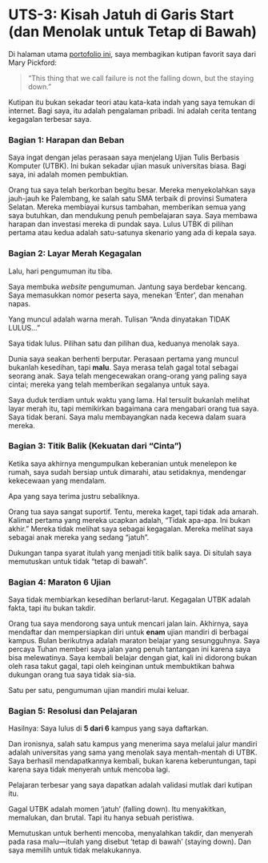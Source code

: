 # UTS-3: Kisah Jatuh di Garis Start (dan Menolak untuk Tetap di Bawah)

Di halaman utama [portofolio ini](./index.qmd), saya membagikan kutipan favorit saya dari Mary Pickford:

> "This thing that we call failure is not the falling down, but the staying down."

Kutipan itu bukan sekadar teori atau kata-kata indah yang saya temukan di internet. Bagi saya, itu adalah pengalaman pribadi. Ini adalah cerita tentang kegagalan terbesar saya.

### Bagian 1: Harapan dan Beban

Saya ingat dengan jelas perasaan saya menjelang Ujian Tulis Berbasis Komputer (UTBK). Ini bukan sekadar ujian masuk universitas biasa. Bagi saya, ini adalah momen pembuktian.

Orang tua saya telah berkorban begitu besar. Mereka menyekolahkan saya jauh-jauh ke Palembang, ke salah satu SMA terbaik di provinsi Sumatera Selatan. Mereka membiayai kursus tambahan, memberikan semua yang saya butuhkan, dan mendukung penuh pembelajaran saya. Saya membawa harapan dan investasi mereka di pundak saya. Lulus UTBK di pilihan pertama atau kedua adalah satu-satunya skenario yang ada di kepala saya.

### Bagian 2: Layar Merah Kegagalan

Lalu, hari pengumuman itu tiba.

Saya membuka *website* pengumuman. Jantung saya berdebar kencang. Saya memasukkan nomor peserta saya, menekan 'Enter', dan menahan napas.

Yang muncul adalah warna merah. Tulisan "Anda dinyatakan TIDAK LULUS..."

Saya tidak lulus. Pilihan satu dan pilihan dua, keduanya menolak saya.

Dunia saya seakan berhenti berputar. Perasaan pertama yang muncul bukanlah kesedihan, tapi **malu**. Saya merasa telah gagal total sebagai seorang anak. Saya telah mengecewakan orang-orang yang paling saya cintai; mereka yang telah memberikan segalanya untuk saya.

Saya duduk terdiam untuk waktu yang lama. Hal tersulit bukanlah melihat layar merah itu, tapi memikirkan bagaimana cara mengabari orang tua saya. Saya tidak berani. Saya malu membayangkan nada kecewa dalam suara mereka.

### Bagian 3: Titik Balik (Kekuatan dari "Cinta")

Ketika saya akhirnya mengumpulkan keberanian untuk menelepon ke rumah, saya sudah bersiap untuk dimarahi, atau setidaknya, mendengar kekecewaan yang mendalam.

Apa yang saya terima justru sebaliknya.

Orang tua saya sangat suportif. Tentu, mereka kaget, tapi tidak ada amarah. Kalimat pertama yang mereka ucapkan adalah, "Tidak apa-apa. Ini bukan akhir." Mereka tidak melihat saya sebagai kegagalan. Mereka melihat saya sebagai anak mereka yang sedang "jatuh".

Dukungan tanpa syarat itulah yang menjadi titik balik saya. Di situlah saya memutuskan untuk tidak "tetap di bawah".

### Bagian 4: Maraton 6 Ujian

Saya tidak membiarkan kesedihan berlarut-larut. Kegagalan UTBK adalah fakta, tapi itu bukan takdir.

Orang tua saya mendorong saya untuk mencari jalan lain. Akhirnya, saya mendaftar dan mempersiapkan diri untuk **enam** ujian mandiri di berbagai kampus. Bulan berikutnya adalah maraton belajar yang sesungguhnya. Saya percaya Tuhan memberi saya jalan yang penuh tantangan ini karena saya bisa melewatinya. Saya kembali belajar dengan giat, kali ini didorong bukan oleh rasa takut gagal, tapi oleh keinginan untuk membuktikan bahwa dukungan orang tua saya tidak sia-sia.

Satu per satu, pengumuman ujian mandiri mulai keluar.

### Bagian 5: Resolusi dan Pelajaran

Hasilnya: Saya lulus di **5 dari 6** kampus yang saya daftarkan.

Dan ironisnya, salah satu kampus yang menerima saya melalui jalur mandiri adalah universitas yang sama yang menolak saya mentah-mentah di UTBK. Saya berhasil mendapatkannya kembali, bukan karena keberuntungan, tapi karena saya tidak menyerah untuk mencoba lagi.

Pelajaran terbesar yang saya dapatkan adalah validasi mutlak dari kutipan itu.

Gagal UTBK adalah momen 'jatuh' (falling down). Itu menyakitkan, memalukan, dan brutal. Tapi itu hanya sebuah peristiwa.

Memutuskan untuk berhenti mencoba, menyalahkan takdir, dan menyerah pada rasa malu—itulah yang disebut 'tetap di bawah' (staying down). Dan saya memilih untuk tidak melakukannya.